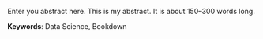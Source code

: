 \chapter*{Abstract}

Enter you abstract here.
This is my abstract.
It is about 150--300 words long.

**Keywords**: Data Science, Bookdown
